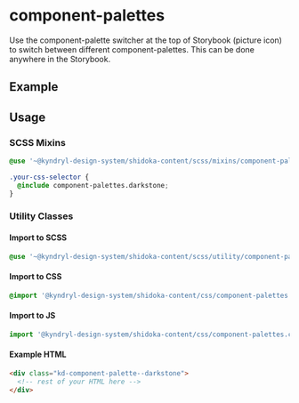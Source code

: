 
<Meta of={componentPalettesStories} />

# component-palettes

Use the component-palette switcher at the top of Storybook (picture icon) to switch between different component-palettes. This can be done anywhere in the Storybook.

## Example

<Canvas>
  <Story of={componentPalettesStories.Example} />
</Canvas>

## Usage

### SCSS Mixins

```css
@use '~@kyndryl-design-system/shidoka-content/scss/mixins/component-palettes.scss';

.your-css-selector {
  @include component-palettes.darkstone;
}
```

### Utility Classes

#### Import to SCSS

```css
@use '~@kyndryl-design-system/shidoka-content/scss/utility/component-palettes.scss';
```

#### Import to CSS

```css
@import '@kyndryl-design-system/shidoka-content/css/component-palettes.css';
```

#### Import to JS

```js
import '@kyndryl-design-system/shidoka-content/css/component-palettes.css';
```

#### Example HTML

```html
<div class="kd-component-palette--darkstone">
  <!-- rest of your HTML here -->
</div>
```
